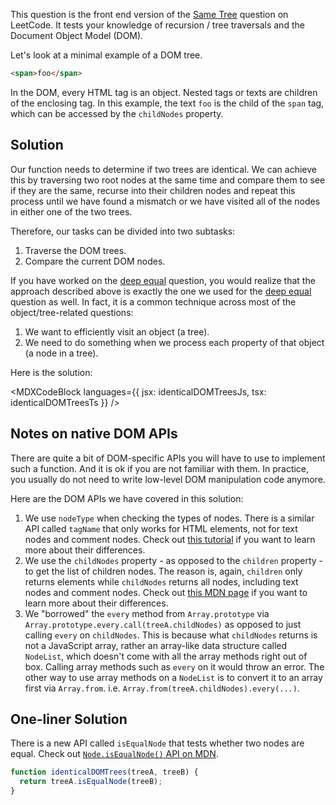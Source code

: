 

This question is the front end version of the [Same Tree](https://leetcode.com/problems/same-tree/) question on LeetCode. It tests your knowledge of recursion / tree traversals and the Document Object Model (DOM).

Let's look at a minimal example of a DOM tree.

```html
<span>foo</span>
```

In the DOM, every HTML tag is an object. Nested tags or texts are children of the enclosing tag. In this example, the text `foo` is the child of the `span` tag, which can be accessed by the `childNodes` property.

## Solution

Our function needs to determine if two trees are identical. We can achieve this by traversing two root nodes at the same time and compare them to see if they are the same, recurse into their children nodes and repeat this process until we have found a mismatch or we have visited all of the nodes in either one of the two trees.

Therefore, our tasks can be divided into two subtasks:

1. Traverse the DOM trees.
1. Compare the current DOM nodes.

If you have worked on the [deep equal](/questions/javascript/deep-equal) question, you would realize that the approach described above is exactly the one we used for the [deep equal](/questions/javascript/deep-equal) question as well. In fact, it is a common technique across most of the object/tree-related questions:

1. We want to efficiently visit an object (a tree).
1. We need to do something when we process each property of that object (a node in a tree).

Here is the solution:

<MDXCodeBlock
  languages={{ jsx: identicalDOMTreesJs, tsx: identicalDOMTreesTs }}
/>

## Notes on native DOM APIs

There are quite a bit of DOM-specific APIs you will have to use to implement such a function. And it is ok if you are not familiar with them. In practice, you usually do not need to write low-level DOM manipulation code anymore.

Here are the DOM APIs we have covered in this solution:

1. We use `nodeType` when checking the types of nodes. There is a similar API called `tagName` that only works for HTML elements, not for text nodes and comment nodes. Check out [this tutorial](https://javascript.info/basic-dom-node-properties#summary) if you want to learn more about their differences.
1. We use the `childNodes` property - as opposed to the `children` property - to get the list of children nodes. The reason is, again, `children` only returns elements while `childNodes` returns all nodes, including text nodes and comment nodes. Check out [this MDN page](https://developer.mozilla.org/en-US/docs/Web/API/Node/childNodes) if you want to learn more about their differences.
1. We "borrowed" the `every` method from `Array.prototype` via `Array.prototype.every.call(treeA.childNodes)` as opposed to just calling `every` on `childNodes`. This is because what `childNodes` returns is not a JavaScript array, rather an array-like data structure called `NodeList`, which doesn't come with all the array methods right out of box. Calling array methods such as `every` on it would throw an error. The other way to use array methods on a `NodeList` is to convert it to an array first via `Array.from`. i.e. `Array.from(treeA.childNodes).every(...)`.

## One-liner Solution

There is a new API called `isEqualNode` that tests whether two nodes are equal. Check out [`Node.isEqualNode()` API on MDN](https://developer.mozilla.org/en-US/docs/Web/API/Node/isEqualNode).

```js
function identicalDOMTrees(treeA, treeB) {
  return treeA.isEqualNode(treeB);
}
```
